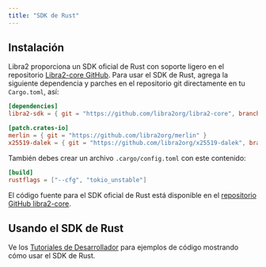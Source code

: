 ```yaml
---
title: "SDK de Rust"
---
```


## Instalación

Libra2 proporciona un SDK oficial de Rust con soporte ligero en el
repositorio [Libra2-core GitHub](https://github.com/libra2org/libra2-core/tree/main/sdk).
Para usar el SDK de Rust, agrega la siguiente dependencia y parches en el
repositorio git directamente en tu `Cargo.toml`, así:

```toml filename="Cargo.toml"
[dependencies]
libra2-sdk = { git = "https://github.com/libra2org/libra2-core", branch = "devnet" }

[patch.crates-io]
merlin = { git = "https://github.com/libra2org/merlin" }
x25519-dalek = { git = "https://github.com/libra2org/x25519-dalek", branch = "zeroize_v1" }
```

También debes crear un archivo `.cargo/config.toml` con este contenido:

```toml filename=".cargo/config.toml"
[build]
rustflags = ["--cfg", "tokio_unstable"]
```

El código fuente para el SDK oficial de Rust está disponible en el
[repositorio GitHub libra2-core](https://github.com/libra2org/libra2-core/tree/main/sdk).

## Usando el SDK de Rust

Ve los [Tutoriales de Desarrollador](/build/guides) para ejemplos de código mostrando cómo
usar el SDK de Rust.
